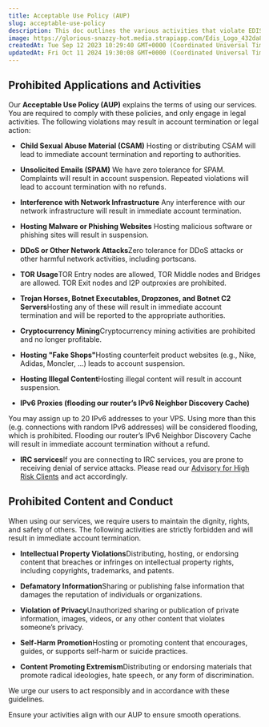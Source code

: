 ```yaml
---
title: Acceptable Use Policy (AUP)
slug: acceptable-use-policy
description: This doc outlines the various activities that violate EDIS Globals Acceptable Use Policy (AUP), including child sexual abuse material, illegal or ...
image: https://glorious-snazzy-hot.media.strapiapp.com/Edis_Logo_432da83b15.jpg
createdAt: Tue Sep 12 2023 10:29:40 GMT+0000 (Coordinated Universal Time)
updatedAt: Fri Oct 11 2024 19:30:08 GMT+0000 (Coordinated Universal Time)
---
```


## Prohibited Applications and Activities

Our **Acceptable Use Policy (AUP)** explains the terms of using our services. You are required to comply with these policies, and only engage in legal activities. The following violations may result in account termination or legal action:

* **Child Sexual Abuse Material (CSAM)** Hosting or distributing CSAM will lead to immediate account termination and reporting to authorities.

* **Unsolicited Emails (SPAM)** We have zero tolerance for SPAM. Complaints will result in account suspension. Repeated violations will lead to account termination with no refunds.

* **Interference with Network Infrastructure** Any interference with our network infrastructure will result in immediate account termination.

* **Hosting Malware or Phishing Websites** Hosting malicious software or phishing sites will result in suspension.

* **DDoS or Other Network Attacks**Zero tolerance for DDoS attacks or other harmful network activities, including portscans.

* **TOR Usage**TOR Entry nodes are allowed, TOR Middle nodes and Bridges are allowed.
  TOR Exit nodes and I2P outproxies are prohibited.

* **Trojan Horses, Botnet Executables, Dropzones, and Botnet C2 Servers**Hosting any of these will result in immediate account termination and will be reported to the appropriate authorities.

* **Cryptocurrency Mining**Cryptocurrency mining activities are prohibited and no longer profitable.

* **Hosting "Fake Shops"**&#x48;osting counterfeit product websites (e.g., Nike, Adidas, Moncler, ...) leads to account suspension.

* **Hosting Illegal Content**Hosting illegal content will result in account suspension.

* **IPv6 Proxies (flooding our router’s IPv6 Neighbor Discovery Cache)**

You may assign up to 20 IPv6 addresses to your VPS. Using more than this (e.g. connections with random IPv6 addresses) will be considered flooding, which is prohibited. Flooding our router’s IPv6 Neighbor Discovery Cache will result in immediate account termination without a refund.

* **IRC services**If you are connecting to IRC services, you are prone to receiving denial of service attacks.
  Please read our <a href="https://docs.edisglobal.com/advisory-for-high-risk-clients" target="_blank">Advisory for High Risk Clients</a> and act accordingly.

## **Prohibited Content and Conduct**

When using our services, we require users to maintain the dignity, rights, and safety of others. The following activities are strictly forbidden and will result in immediate account termination.

* **Intellectual Property Violations**Distributing, hosting, or endorsing content that breaches or infringes on intellectual property rights, including copyrights, trademarks, and patents.

* **Defamatory Information**Sharing or publishing false information that damages the reputation of individuals or organizations.

* **Violation of Privacy**Unauthorized sharing or publication of private information, images, videos, or any other content that violates someone’s privacy.

* **Self-Harm Promotion**Hosting or promoting content that encourages, guides, or supports self-harm or suicide practices.

* **Content Promoting Extremism**Distributing or endorsing materials that promote radical ideologies, hate speech, or any form of discrimination.

We urge our users to act responsibly and in accordance with these guidelines.

Ensure your activities align with our AUP to ensure smooth operations.